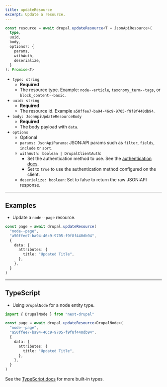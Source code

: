 ```yaml
---
title: updateResource
excerpt: Update a resource.
---
```


```ts
const resource = await drupal.updateResource<T = JsonApiResource>(
  type,
  uuid,
  body,
  options?: {
    params,
    withAuth,
    deserialize,
  }
): Promise<T>
```

- `type: string`
  - **Required**
  - The resource type. Example: `node--article`, `taxonomy_term--tags`, or `block_content--basic`.
- `uuid: string`
  - **Required**
  - The resource id. Example `a50ffee7-ba94-46c9-9705-f9f8f440db94`.
- `body: JsonApiUpdateResourceBody`
  - **Required**
  - The body payload with `data`.
- `options`
  - Optional
  - `params: JsonApiParams`: JSON:API params such as `filter`, `fields`, `include` or `sort`.
  - `withAuth: boolean | DrupalClientAuth`:
    - Set the authentication method to use. See the [authentication docs](/docs/authentication).
    - Set to `true` to use the authentication method configured on the client.
  - `deserialize: boolean`: Set to false to return the raw JSON:API response.

---

## Examples

- Update a `node--page` resource.

```ts
const page = await drupal.updateResource(
  "node--page",
  "a50ffee7-ba94-46c9-9705-f9f8f440db94",
  {
    data: {
      attributes: {
        title: "Updated Title",
      },
    },
  }
)
```

---

## TypeScript

- Using `DrupalNode` for a node entity type.

```ts
import { DrupalNode } from "next-drupal"

const page = await drupal.updateResource<DrupalNode>(
  "node--page",
  "a50ffee7-ba94-46c9-9705-f9f8f440db94",
  {
    data: {
      attributes: {
        title: "Updated Title",
      },
    },
  }
)
```

See the [TypeScript docs](/docs/typescript) for more built-in types.
